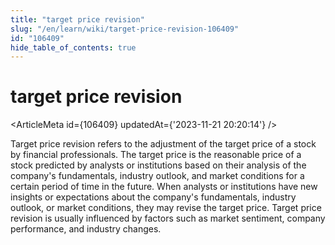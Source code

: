 ```yaml
---
title: "target price revision"
slug: "/en/learn/wiki/target-price-revision-106409"
id: "106409"
hide_table_of_contents: true
---
```



# target price revision

<ArticleMeta id={106409} updatedAt={'2023-11-21 20:20:14'} />
<div className='border-solid border-b border-t-0 my-4 border-[var(--ifm-color-gray-300)]' />

Target price revision refers to the adjustment of the target price of a stock by financial professionals. The target price is the reasonable price of a stock predicted by analysts or institutions based on their analysis of the company's fundamentals, industry outlook, and market conditions for a certain period of time in the future. When analysts or institutions have new insights or expectations about the company's fundamentals, industry outlook, or market conditions, they may revise the target price. Target price revision is usually influenced by factors such as market sentiment, company performance, and industry changes.
